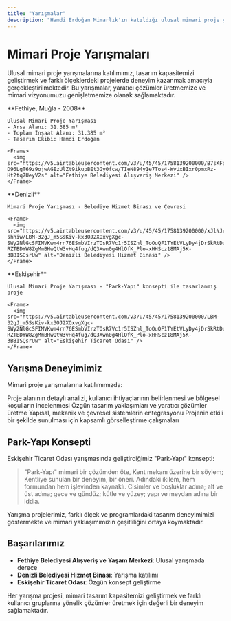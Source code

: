```yaml
---
title: "Yarışmalar"
description: "Hamdi Erdoğan Mimarlık'ın katıldığı ulusal mimari proje yarışmaları"
---
```


# Mimari Proje Yarışmaları

Ulusal mimari proje yarışmalarına katılımımız, tasarım kapasitemizi geliştirmek ve farklı ölçeklerdeki projelerde deneyim kazanmak amacıyla gerçekleştirilmektedir. Bu yarışmalar, yaratıcı çözümler üretmemize ve mimari vizyonumuzu genişletmemize olanak sağlamaktadır.

<CardGroup cols={2}>
  <Card title="FETHİYE BELEDİYESİ ALIŞVERİŞ VE YAŞAM MERKEZİ" icon="trophy" href="/projeler/fethiye-belediyesi-alisveris-merkezi">
    **Fethiye, Muğla - 2008**
    
    Ulusal Mimari Proje Yarışması
    - Arsa Alanı: 31.385 m²
    - Toplam İnşaat Alanı: 31.385 m²
    - Tasarım Ekibi: Hamdi Erdoğan
    
    <Frame>
      <img src="https://v5.airtableusercontent.com/v3/u/45/45/1758139200000/B7sKFpQncSaelaUu5CAn6g/wkUi1qQXHzmvA3OesT8wvsa5JMiQh587HXMFxgWX6Z7cXQ0kbNNwE74RSnPz0f5_h9Sf5HF41806MbQQ4yxMZucxQTv4b_rRRVBZsG3qh2qf7cqEG-D96LgT69z9ojwAGEzUlZt9ikupBEt3Gy0fcw/TIeN894y1e7Tos4-WvUxBIxr0pmxRz-Ht2tq7UeyV2s" alt="Fethiye Belediyesi Alışveriş Merkezi" />
    </Frame>
  </Card>

  <Card title="DENİZLİ BELEDİYESİ HİZMET BİNASI" icon="trophy" href="/projeler/denizli-belediyesi-hizmet-binasi">
    **Denizli**
    
    Mimari Proje Yarışması - Belediye Hizmet Binası ve Çevresi
    
    <Frame>
      <img src="https://v5.airtableusercontent.com/v3/u/45/45/1758139200000/xJlNJxSS13yBxwwq-shhiw/LBM-32gJ_m5SsKiv-kx3OJ2XOxvgXgc-SWy2NlGcSFIMVKwm4rn76ESmbVIrzTOsR7Vc1r5ISZnl_ToOuQF1TYEtVLyDy4jDrSkRtDudgcovJdFuRjxZacdkurG-RZTBDYW8ZgMmBHwQtW3vHq4fug/dQ3Xwn0g4HlOfK_Plo-xHHScz18MAj5K-3BBISQsrUw" alt="Denizli Belediyesi Hizmet Binası" />
    </Frame>
  </Card>

  <Card title="ESKİŞEHİR TİCARET ODASI" icon="trophy" href="/projeler/eskisehir-ticaret-odasi">
    **Eskişehir**
    
    Ulusal Mimari Proje Yarışması - "Park-Yapı" konsepti ile tasarlanmış proje
    
    <Frame>
      <img src="https://v5.airtableusercontent.com/v3/u/45/45/1758139200000/LBM-32gJ_m5SsKiv-kx3OJ2XOxvgXgc-SWy2NlGcSFIMVKwm4rn76ESmbVIrzTOsR7Vc1r5ISZnl_ToOuQF1TYEtVLyDy4jDrSkRtDudgcovJdFuRjxZacdkurG-RZTBDYW8ZgMmBHwQtW3vHq4fug/dQ3Xwn0g4HlOfK_Plo-xHHScz18MAj5K-3BBISQsrUw" alt="Eskişehir Ticaret Odası" />
    </Frame>
  </Card>
</CardGroup>

## Yarışma Deneyimimiz

Mimari proje yarışmalarına katılımımızda:

<Steps>
  <Step title="Analiz ve Araştırma">
    Proje alanının detaylı analizi, kullanıcı ihtiyaçlarının belirlenmesi ve bölgesel koşulların incelenmesi
  </Step>
  
  <Step title="Konsept Geliştirme">
    Özgün tasarım yaklaşımları ve yaratıcı çözümler üretme
  </Step>
  
  <Step title="Teknik Çözümler">
    Yapısal, mekanik ve çevresel sistemlerin entegrasyonu
  </Step>
  
  <Step title="Sunum ve Görselleştirme">
    Projenin etkili bir şekilde sunulması için kapsamlı görselleştirme çalışmaları
  </Step>
</Steps>

## Park-Yapı Konsepti

Eskişehir Ticaret Odası yarışmasında geliştirdiğimiz "Park-Yapı" konsepti:

> "Park-Yapı" mimari bir çözümden öte, Kent mekanı üzerine bir söylem; Kentliye sunulan bir deneyim, bir öneri. Adındaki ikilem, hem formundan hem işlevinden kaynaklı. Cisimler ve boşluklar adına; alt ve üst adına; gece ve gündüz; kütle ve yüzey; yapı ve meydan adına bir iddia.

<Info>
Yarışma projelerimiz, farklı ölçek ve programlardaki tasarım deneyimimizi göstermekte ve mimari yaklaşımımızın çeşitliliğini ortaya koymaktadır.
</Info>

## Başarılarımız

- **Fethiye Belediyesi Alışveriş ve Yaşam Merkezi**: Ulusal yarışmada derece
- **Denizli Belediyesi Hizmet Binası**: Yarışma katılımı
- **Eskişehir Ticaret Odası**: Özgün konsept geliştirme

<Note>
Her yarışma projesi, mimari tasarım kapasitemizi geliştirmek ve farklı kullanıcı gruplarına yönelik çözümler üretmek için değerli bir deneyim sağlamaktadır.
</Note>
